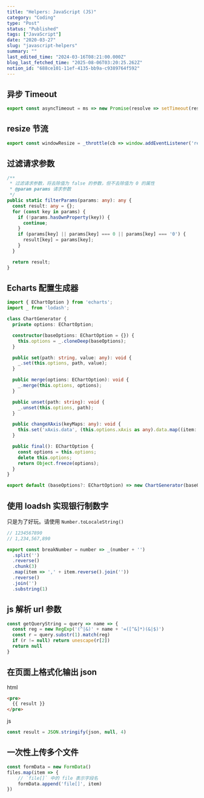 ```yaml
---
title: "Helpers: JavaScript (JS)"
category: "Coding"
type: "Post"
status: "Published"
tags: ["JavaScript"]
date: "2020-03-27"
slug: "javascript-helpers"
summary: ""
last_edited_time: "2024-03-16T08:21:00.000Z"
blog_last_fetched_time: "2025-08-06T03:20:25.262Z"
notion_id: "688ce101-11ef-4135-bb9a-c9389764f592"
---
```



## 异步 Timeout


```javascript
export const asyncTimeout = ms => new Promise(resolve => setTimeout(resolve, ms));
```


## resize 节流


```javascript
export const windowResize = _throttle(cb => window.addEventListener('resize', cb));
```


## 过滤请求参数


```typescript
/**
 * 过滤请求参数，将去除值为 false 的参数，但不去除值为 0 的属性
 * @param params 请求参数
 */
public static filterParams(params: any): any {
  const result: any = {};
  for (const key in params) {
    if (!params.hasOwnProperty(key)) {
      continue;
    }
    if (params[key] || params[key] === 0 || params[key] === '0') {
      result[key] = params[key];
    }
  }

  return result;
}
```


## Echarts 配置生成器


```typescript
import { EChartOption } from 'echarts';
import _ from 'lodash';

class ChartGenerator {
  private options: EChartOption;

  constructor(baseOptions: EChartOption = {}) {
    this.options = _.cloneDeep(baseOptions);
  }

  public set(path: string, value: any): void {
    _.set(this.options, path, value);
  }

  public merge(options: EChartOption): void {
    _.merge(this.options, options);
  }

  public unset(path: string): void {
    _.unset(this.options, path);
  }

  public changeXAxis(keyMaps: any): void {
    this.set('xAxis.data', (this.options.xAxis as any).data.map((item: any) => keyMaps[item]));
  }

  public final(): EChartOption {
    const options = this.options;
    delete this.options;
    return Object.freeze(options);
  }
}

export default (baseOptions?: EChartOption) => new ChartGenerator(baseOptions);
```


## 使用 loadsh 实现银行制数字


只是为了好玩。请使用 `Number.toLocaleString()`


```javascript
// 1234567890
// 1,234,567,890

export const breakNumber = number => _(number + '')
  .split('')
  .reverse()
  .chunk(3)
  .map(item => ',' + item.reverse().join(''))
  .reverse()
  .join('')
  .substring(1)
```


## js 解析 url 参数


```javascript
const getQueryString = query => name => {
  const reg = new RegExp('(^|&)' + name + '=([^&]*)(&|$)')
  const r = query.substr(1).match(reg)
  if (r != null) return unescape(r[2])
  return null
}
```


## 在页面上格式化输出 json


html


```html
<pre>
  {{ result }}
</pre>
```


js


```javascript
const result = JSON.stringify(json, null, 4)
```


## 一次性上传多个文件


```javascript
const formData = new FormData()
files.map(item => {
	// `file[]` 中的 file 表示字段名
	formData.append('file[]', item)
})
```

